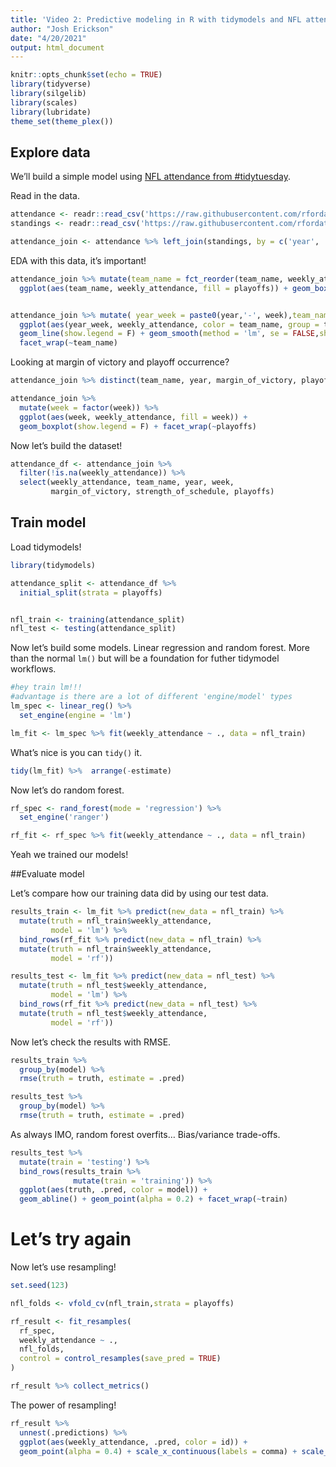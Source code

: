 ```yaml
---
title: 'Video 2: Predictive modeling in R with tidymodels and NFL attendance'
author: "Josh Erickson"
date: "4/20/2021"
output: html_document
---
```


```r
knitr::opts_chunk$set(echo = TRUE)
library(tidyverse)
library(silgelib)
library(scales)
library(lubridate)
theme_set(theme_plex())
```

## Explore data

We'll build a simple model using [NFL attendance from #tidytuesday](https://github.com/rfordatascience/tidytuesday/blob/master/data/2020/2020-02-04/readme.md). 

Read in the data.

```r

attendance <- readr::read_csv('https://raw.githubusercontent.com/rfordatascience/tidytuesday/master/data/2020/2020-02-04/attendance.csv')
standings <- readr::read_csv('https://raw.githubusercontent.com/rfordatascience/tidytuesday/master/data/2020/2020-02-04/standings.csv')

attendance_join <- attendance %>% left_join(standings, by = c('year', 'team_name', 'team'))

```

EDA with this data, it's important!

```r
attendance_join %>% mutate(team_name = fct_reorder(team_name, weekly_attendance, median, na.rm = T)) %>% 
  ggplot(aes(team_name, weekly_attendance, fill = playoffs)) + geom_boxplot(outlier.alpha = 0.5) + coord_flip() + scale_y_continuous(labels = comma) + facet_wrap(~year, scales = 'free')


attendance_join %>% mutate( year_week = paste0(year,'-', week),team_name = fct_reorder(team_name, -weekly_attendance, median, na.rm = T)) %>% 
  ggplot(aes(year_week, weekly_attendance, color = team_name, group = team_name)) +
  geom_line(show.legend = F) + geom_smooth(method = 'lm', se = FALSE,show.legend = F) + scale_y_continuous(labels = comma) +
  facet_wrap(~team_name)


```

Looking at margin of victory and playoff occurrence?

```r
attendance_join %>% distinct(team_name, year, margin_of_victory, playoffs) %>%  ggplot(aes(margin_of_victory, fill = playoffs)) + geom_histogram(position = 'identity', alpha = 0.7)
```
 

```r
attendance_join %>% 
  mutate(week = factor(week)) %>% 
  ggplot(aes(week, weekly_attendance, fill = week)) + 
  geom_boxplot(show.legend = F) + facet_wrap(~playoffs)
```

Now let's build the dataset!

```r
attendance_df <- attendance_join %>% 
  filter(!is.na(weekly_attendance)) %>% 
  select(weekly_attendance, team_name, year, week,
         margin_of_victory, strength_of_schedule, playoffs)
```

## Train model

Load tidymodels!

```r
library(tidymodels)

attendance_split <- attendance_df %>% 
  initial_split(strata = playoffs)


nfl_train <- training(attendance_split)
nfl_test <- testing(attendance_split)
```

Now let's build some models. Linear regression and random forest. More than the normal `lm()` but will be a foundation for futher tidymodel workflows.

```r
#hey train lm!!!
#advantage is there are a lot of different 'engine/model' types
lm_spec <- linear_reg() %>% 
  set_engine(engine = 'lm')

lm_fit <- lm_spec %>% fit(weekly_attendance ~ ., data = nfl_train)

```

What's nice is you can `tidy()` it.

```r
tidy(lm_fit) %>%  arrange(-estimate)
```

Now let's do random forest.

```r
rf_spec <- rand_forest(mode = 'regression') %>% 
  set_engine('ranger')

rf_fit <- rf_spec %>% fit(weekly_attendance ~ ., data = nfl_train)


```

Yeah we trained our models!

##Evaluate model

Let's compare how our training data did by using our test data.

```r
results_train <- lm_fit %>% predict(new_data = nfl_train) %>% 
  mutate(truth = nfl_train$weekly_attendance,
         model = 'lm') %>% 
  bind_rows(rf_fit %>% predict(new_data = nfl_train) %>% 
  mutate(truth = nfl_train$weekly_attendance,
         model = 'rf'))

results_test <- lm_fit %>% predict(new_data = nfl_test) %>% 
  mutate(truth = nfl_test$weekly_attendance,
         model = 'lm') %>% 
  bind_rows(rf_fit %>% predict(new_data = nfl_test) %>% 
  mutate(truth = nfl_test$weekly_attendance,
         model = 'rf'))
```

Now let's check the results with RMSE.

```r
results_train %>% 
  group_by(model) %>% 
  rmse(truth = truth, estimate = .pred)

results_test %>% 
  group_by(model) %>% 
  rmse(truth = truth, estimate = .pred)
```

As always IMO, random forest overfits... Bias/variance trade-offs.

```r
results_test %>% 
  mutate(train = 'testing') %>% 
  bind_rows(results_train %>% 
              mutate(train = 'training')) %>% 
  ggplot(aes(truth, .pred, color = model)) + 
  geom_abline() + geom_point(alpha = 0.2) + facet_wrap(~train)
```


# Let's try again

Now let's use resampling!

```r
set.seed(123)

nfl_folds <- vfold_cv(nfl_train,strata = playoffs)

rf_result <- fit_resamples(
  rf_spec,
  weekly_attendance ~ ., 
  nfl_folds,
  control = control_resamples(save_pred = TRUE)
)

rf_result %>% collect_metrics()
```

The power of resampling!


```r
rf_result %>% 
  unnest(.predictions) %>% 
  ggplot(aes(weekly_attendance, .pred, color = id)) + 
  geom_point(alpha = 0.4) + scale_x_continuous(labels = comma) + scale_y_continuous(labels = comma) + geom_abline()
```

































